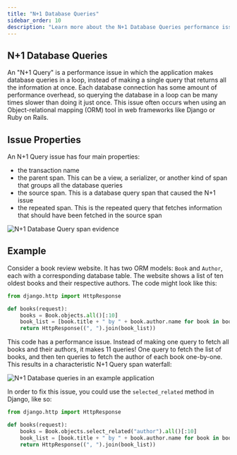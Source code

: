 ```yaml
---
title: "N+1 Database Queries"
sidebar_order: 10
description: "Learn more about the N+1 Database Queries performance issue and how to diagnose and fix it."
---
```


<Include name="early-adopter-note.mdx" />

## N+1 Database Queries

An "N+1 Query" is a performance issue in which the application makes database queries in a loop, instead of making a single query that returns all the information at once. Each database connection has some amount of performance overhead, so querying the database in a loop can be many times slower than doing it just once. This issue often occurs when using an Object-relational mapping (ORM) tool in web frameworks like Django or Ruby on Rails.

## Issue Properties

An N+1 Query issue has four main properties:

- the transaction name
- the parent span. This can be a view, a serializer, or another kind of span that groups all the database queries
- the source span. This is a database query span that caused the N+1 issue
- the repeated span. This is the repeated query that fetches information that should have been fetched in the source span

![N+1 Database Query span evidence](span-evidence.png)

## Example

Consider a book review website. It has two ORM models: `Book` and `Author`, each with a corresponding database table. The website shows a list of ten oldest books and their respective authors. The code might look like this:

```python
from django.http import HttpResponse

def books(request):
    books = Book.objects.all()[:10]
    book_list = [book.title + " by " + book.author.name for book in books]
    return HttpResponse((", ").join(book_list))
```

This code has a performance issue. Instead of making one query to fetch all books and their authors, it makes 11 queries! One query to fetch the list of books, and then ten queries to fetch the author of each book one-by-one. This results in a characteristic N+1 Query span waterfall:

![N+1 Database queries in an example application](n-plus-one-database-queries-in-booker.png)

In order to fix this issue, you could use the `selected_related` method in Django, like so:

```python
from django.http import HttpResponse

def books(request):
    books = Book.objects.select_related("author").all()[:10]
    book_list = [book.title + " by " + book.author.name for book in books]
    return HttpResponse((", ").join(book_list))
```
